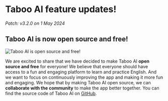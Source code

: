 # Taboo AI feature updates!

_Patch: v3.2.0 on 1 May 2024_

## Taboo AI is now open source and free!

![Taboo AI is open source and free!](./open%20source%20and%20free.jpg)

We are excited to share that we have decided to make Taboo AI **open source and free** for everyone! We believe that everyone should have access to a fun and engaging platform to learn and practice English. And we want to focus on continuously improving the app and making it more fun and engaging. We hope that by making Taboo AI open source, we can **collaborate with the community** to make the app better together. You can find the source code of Taboo AI on [GitHub](https://github.com/xmliszt/taboo-ai).
